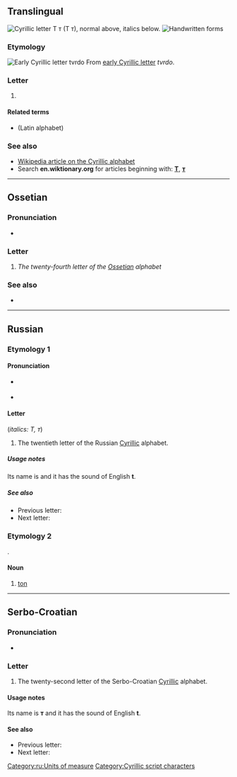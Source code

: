 {{also|Т|T|-т|т.|Appendix:Variations of "t"}}
{{character info/new}}
==Translingual==
[[Image:Cyrillic T.png|thumb|right|Cyrillic letter '''Т т''' (''Т т''), normal above, italics below.]]
[[File:20-Russian alphabet-Т т.svg|thumb|Handwritten forms]]

===Etymology===
[[Image:Early Cyrillic letter Tvrido.png|Early Cyrillic letter ''tvrdo'']]
From [[w:Early Cyrillic alphabet|early Cyrillic letter]] ''tvrdo''.

===Letter===
{{head|mul|letter|lower case||upper case|Т}}

# {{non-gloss definition|Cyrillic small letter te}}

====Related terms====
* {{l|mul|t}} (Latin alphabet)

===See also===
* [[w:Cyrillic alphabet|Wikipedia article on the Cyrillic alphabet]]
* Search '''en.wiktionary.org''' for articles beginning with: '''[http://en.wiktionary.org/w/index.php?title=Special%3AAllpages&from=%D0%A2&namespace=0 Т]''', '''[http://en.wiktionary.org/w/index.php?title=Special%3AAllpages&from=%D1%82&namespace=0 т]'''

----

==Ossetian==

===Pronunciation===
* {{qualifier|phoneme}} {{IPA|/t/|lang=os}}

===Letter===
{{head|os|letter|sc=Cyrl|upper case|Т}}

# ''The twenty-fourth letter of the [[Ossetian]] alphabet''

===See also===
* {{list:Cyrillic script letters/os}}

----

==Russian==

===Etymology 1===

====Pronunciation====
* {{qualifier|phoneme}} {{ru-IPA}}
* {{audio|Ru-т.ogg|Audio|lang=ru}}

====Letter====
{{head|ru|letter|lower case||upper case|Т}} (''italics: Т, т'')

# The twentieth letter of the Russian [[Cyrillic]] alphabet.

=====Usage notes=====
Its name is {{m|ru|тэ}} and it has the sound of English '''t'''.

=====See also=====
* Previous letter: {{l|ru|с}}
* Next letter: {{l|ru|у}}

===Etymology 2===
{{ru-etym abbrev of|то́нна}}.

====Noun====
{{ru-noun||f-in|-}}

# [[ton]]

[[Category:ru:Units of measure]]

----

==Serbo-Croatian==
{{attention|sh}}

===Pronunciation===
* {{qualifier|phoneme}} {{IPA|/t/|lang=sh}}

===Letter===
{{head|sh|letter|lower case||upper case|Т}}

# The twenty-second letter of the Serbo-Croatian [[Cyrillic]] alphabet.

====Usage notes====
Its name is '''т''' and it has the sound of English '''t'''.

====See also====
* Previous letter: {{l|sh|с}}
* Next letter: {{l|sh|ћ}}

[[Category:Cyrillic script characters]]